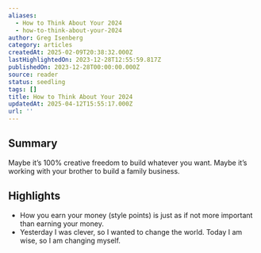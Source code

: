 ```yaml
---
aliases:
  - How to Think About Your 2024
  - how-to-think-about-your-2024
author: Greg Isenberg
category: articles
createdAt: 2025-02-09T20:38:32.000Z
lastHighlightedOn: 2023-12-28T12:55:59.817Z
publishedOn: 2023-12-28T00:00:00.000Z
source: reader
status: seedling
tags: []
title: How to Think About Your 2024
updatedAt: 2025-04-12T15:55:17.000Z
url: ''
---
```

## Summary

Maybe it’s 100% creative freedom to build whatever you want. Maybe it’s working with your brother to build a family business.

## Highlights

- How you earn your money (style points) is just as if not more important than earning your money.
- Yesterday I was clever, so I wanted to change the world. Today I am wise, so I am changing myself.
